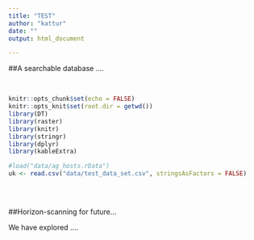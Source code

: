 ```yaml
---
title: "TEST"
author: "kattur"
date: ""
output: html_document

---
```


##A searchable database .... 
  

<br>

```r
knitr::opts_chunk$set(echo = FALSE)
knitr::opts_knit$set(root.dir = getwd())
library(DT)
library(raster)
library(knitr)
library(stringr)
library(dplyr)
library(kableExtra)
```
```r

#load("data/ag_hosts.rData")
uk <- read.csv("data/test_data_set.csv", stringsAsFactors = FALSE)


```

  
```r


```
<br>

##Horizon-scanning for future...

We have explored .... 
<br>

